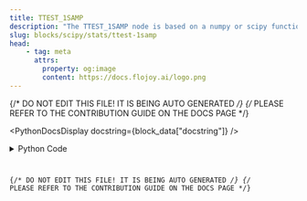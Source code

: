 ```yaml
---
title: TTEST_1SAMP
description: "The TTEST_1SAMP node is based on a numpy or scipy function."
slug: blocks/scipy/stats/ttest-1samp
head:
    - tag: meta
      attrs:
        property: og:image
        content: https://docs.flojoy.ai/logo.png
---
```


{/* DO NOT EDIT THIS FILE! IT IS BEING AUTO GENERATED */}
{/* PLEASE REFER TO THE CONTRIBUTION GUIDE ON THE DOCS PAGE */}


<PythonDocsDisplay docstring={block_data["docstring"]} />
<details>
<summary>Python Code</summary>



<Code code={pythonCode} lang="py" wrap theme="dracula" />

[Find this Flojoy Block on GitHub](https://github.com/flojoy-ai/blocks/blob/main/blocks/SCIPY/STATS/TTEST_1SAMP/TTEST_1SAMP.py)

</details>

{/* DO NOT EDIT THIS FILE! IT IS BEING AUTO GENERATED */}
{/* PLEASE REFER TO THE CONTRIBUTION GUIDE ON THE DOCS PAGE */}
